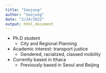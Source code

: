 ```yaml
---
title: "Soojung"
author: "Soojung"
date: "2/24/2022"
output: html_document
---
```



* Ph.D student
  + City and Regional Planning
* Academic interest: transport justice
  + Gendered, racialized, classed mobility
* Currently based in Ithaca
  + Previously based in Seoul and Beijing
  